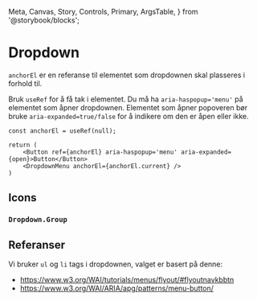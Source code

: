   Meta,
  Canvas,
  Story,
  Controls,
  Primary,
  ArgsTable,
} from '@storybook/blocks';


<Meta of={DropdownMenuStories} />

# Dropdown

<Primary />
<Controls />

`anchorEl` er en referanse til elementet som dropdownen skal plasseres i forhold til.

Bruk `useRef` for å få tak i elementet.
Du må ha `aria-haspopup='menu'` på elementet som åpner dropdownen.
Elementet som åpner popoveren bør bruke `aria-expanded=true/false` for å indikere om den er åpen eller ikke.

```tsx
const anchorEl = useRef(null);

return (
    <Button ref={anchorEl} aria-haspopup='menu' aria-expanded={open}>Button</Button>
    <DropdownMenu anchorEl={anchorEl.current} />
)
```

## Icons

<Canvas of={DropdownMenuStories.Icons} />

### `Dropdown.Group`

<ArgsTable of={DropdownMenu.Group} />

## Referanser

Vi bruker `ul` og `li` tags i dropdownen, valget er basert på denne:

- https://www.w3.org/WAI/tutorials/menus/flyout/#flyoutnavkbbtn
- https://www.w3.org/WAI/ARIA/apg/patterns/menu-button/
